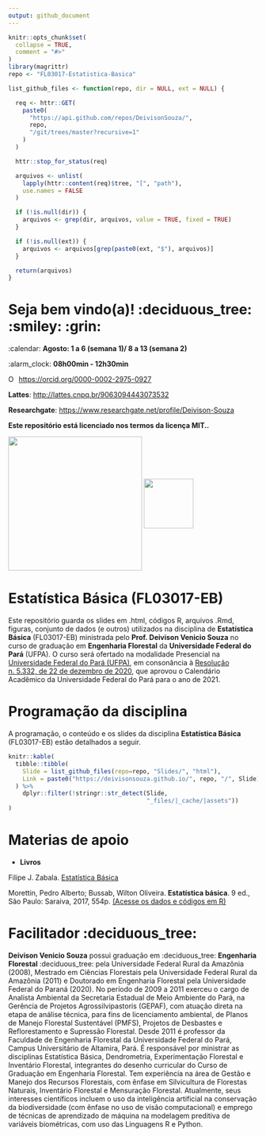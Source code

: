 ```yaml
---
output: github_document
---
```


<!-- README.md is generated from README.Rmd. Please edit that file. -->

```r
knitr::opts_chunk$set(
  collapse = TRUE,
  comment = "#>"
)
library(magrittr)
repo <- "FL03017-Estatistica-Basica"
```

<!-- badges: start -->
<!-- badges: end -->

```r
list_github_files <- function(repo, dir = NULL, ext = NULL) {

  req <- httr::GET(
    paste0(
      "https://api.github.com/repos/DeivisonSouza/",
      repo,
      "/git/trees/master?recursive=1"
    )
  )

  httr::stop_for_status(req)

  arquivos <- unlist(
    lapply(httr::content(req)$tree, "[", "path"),
    use.names = FALSE
  )

  if (!is.null(dir)) {
    arquivos <- grep(dir, arquivos, value = TRUE, fixed = TRUE)
  }

  if (!is.null(ext)) {
    arquivos <- arquivos[grep(paste0(ext, "$"), arquivos)]
  }

  return(arquivos)
}
```

# Seja bem vindo(a)! :deciduous_tree: :smiley: :grin:

:calendar: **Agosto: 1 a 6 (semana 1)/ 8 a 13 (semana 2)**

:alarm_clock: **08h00min - 12h30min**

<div itemscope itemtype="https://schema.org/Person"><a itemprop="sameAs" content="https://orcid.org/0000-0002-2975-0927" href="https://orcid.org/0000-0002-2975-0927" target="orcid.widget" rel="me noopener noreferrer" style="vertical-align:top;"><img src="https://orcid.org/sites/default/files/images/orcid_16x16.png" style="width:1em;margin-right:.5em;" alt="ORCID iD icon">https://orcid.org/0000-0002-2975-0927</a></div>

**Lattes**: [http://lattes.cnpq.br/9063094443073532](http://lattes.cnpq.br/9063094443073532)

**Researchgate**: [https://www.researchgate.net/profile/Deivison-Souza](https://www.researchgate.net/profile/Deivison-Souza)

**Este repositório está licenciado nos termos da licença MIT..**

<div>
  <img src="Slides/fig/slide-title/ufpa2.png" width="270" align="middle" class="center">
  <img src="Slides/fig/slide-title/forest.png" width="100" align="middle" class="center">
<div>

# Estatística Básica (FL03017-EB)

Este repositório guarda os slides em .html, códigos R, arquivos .Rmd, figuras, conjunto de dados (e outros) utilizados na disciplina de **Estatística Básica** (FL03017-EB) ministrada pelo **Prof. Deivison Venicio Souza** no curso de graduação em **Engenharia Florestal** da **Universidade Federal do Pará** (UFPA). O curso será ofertado na modalidade Presencial na [Universidade Federal do Pará (UFPA)](https://portal.ufpa.br/index.php), em consonância à [Resolução n. 5.332, de 22 de dezembro de 2020](http://sege.ufpa.br/boletim_interno/downloads/resolucoes/consepe/2020/5332%20Aprova%20o%20calendario%20academico%20para%20o%20ano%20letivo%20de%202021.pdf), que aprovou o Calendário Acadêmico da Universidade Federal do Pará para o ano de 2021.

# Programação da disciplina

A programação, o conteúdo e os slides da disciplina **Estatística Básica** (FL03017-EB) estão detalhados a seguir.

```r
knitr::kable(
  tibble::tibble(
    Slide = list_github_files(repo=repo, "Slides/", "html"),
    Link = paste0("https://deivisonsouza.github.io/", repo, "/", Slide)
  ) %>% 
    dplyr::filter(!stringr::str_detect(Slide,
                                       "_files/|_cache/|assets"))
)
```

# Materias de apoio

- **Livros**

Filipe J. Zabala. [Estatística Básica](http://www.filipezabala.com/enrs/)

Morettin, Pedro Alberto; Bussab, Wilton Oliveira. **Estatística básica**. 9 ed., São Paulo: Saraiva, 2017, 554p. [(Acesse os dados e códigos em R)](https://rpubs.com/EstatBasica/Introd)

# Facilitador :deciduous_tree:

**Deivison Venicio Souza** possui graduação em :deciduous_tree: **Engenharia Florestal** :deciduous_tree: pela Universidade Federal Rural da Amazônia (2008), Mestrado em Ciências Florestais pela Universidade Federal Rural da Amazônia (2011) e Doutorado em Engenharia Florestal pela Universidade Federal do Paraná (2020). No período de 2009 a 2011 exerceu o cargo de Analista Ambiental da Secretaria Estadual de Meio Ambiente do Pará, na Gerência de Projetos Agrossilvipastoris (GEPAF), com atuação direta na etapa de análise técnica, para fins de licenciamento ambiental, de Planos de Manejo Florestal Sustentável (PMFS), Projetos de Desbastes e Reflorestamento e Supressão Florestal. Desde 2011 é professor da Faculdade de Engenharia Florestal da Universidade Federal do Pará, Campus Universitário de Altamira, Pará. É responsável por ministrar as disciplinas Estatística Básica, Dendrometria, Experimentação Florestal e Inventário Florestal, integrantes do desenho curricular do Curso de Graduação em Engenharia Florestal. Tem experiência na área de Gestão e Manejo dos Recursos Florestais, com ênfase em Silvicultura de Florestas Naturais, Inventário Florestal e Mensuração Florestal. Atualmente, seus interesses científicos incluem o uso da inteligência artificial na conservação da biodiversidade (com ênfase no uso de visão computacional) e emprego de técnicas de aprendizado de máquina na modelagem preditiva de variáveis biométricas, com uso das Linguagens R e Python.

